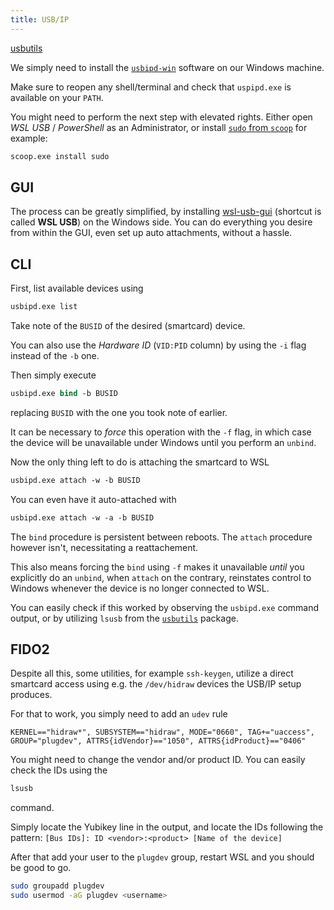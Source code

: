 ```yaml
---
title: USB/IP
---
```



<Card title="Optional" icon="puzzle">

[usbutils](https://archlinux.org/packages/core/x86_64/usbutils/)

</Card>

We simply need to install the [`usbipd-win`](https://github.com/dorssel/usbipd-win) software on our Windows machine.

Make sure to reopen any shell/terminal and check that `uspipd.exe` is available on your `PATH`.

<Aside type="tip">

You might need to perform the next step with elevated rights.
Either open _WSL USB_ / _PowerShell_ as an Administrator, or install [`sudo` from `scoop`](https://scoop.sh/#/apps?q=sudo) for example:

```ps
scoop.exe install sudo
```

</Aside>

## GUI

The process can be greatly simplified, by installing [wsl-usb-gui](https://gitlab.com/alelec/wsl-usb-gui) (shortcut is called **WSL USB**) on the Windows side.
You can do everything you desire from within the GUI, even set up auto attachments, without a hassle.

## CLI

First, list available devices using

```ps
usbipd.exe list
```

Take note of the `BUSID` of the desired (smartcard) device.

<Aside type="tip">
  
You can also use the _Hardware ID_ (`VID:PID` column) by using the `-i` flag instead of the `-b` one.

</Aside>

Then simply execute

```ps "BUSID"
usbipd.exe bind -b BUSID
```

replacing `BUSID` with the one you took note of earlier.

<Aside>

It can be necessary to _force_ this operation with the `-f` flag,
in which case the device will be unavailable under Windows until you perform an `unbind`.

</Aside>

Now the only thing left to do is attaching the smartcard to WSL

```ps "BUSID"
usbipd.exe attach -w -b BUSID
```

You can even have it auto-attached with

```ps "BUSID"
usbipd.exe attach -w -a -b BUSID
```

<Aside>

The `bind` procedure is persistent between reboots.
The `attach` procedure however isn't, necessitating a reattachement.

This also means forcing the `bind` using `-f` makes it unavailable _until_ you explicitly do an `unbind`,
when `attach` on the contrary, reinstates control to Windows whenever the device is no longer connected to WSL.

</Aside>

<Aside type="tip">

You can easily check if this worked by observing the `usbipd.exe` command output,
or by utilizing `lsusb` from the [`usbutils`](https://archlinux.org/packages/core/x86_64/usbutils/) package.

</Aside>

## FIDO2

Despite all this, some utilities, for example `ssh-keygen`,
utilize a direct smartcard access using e.g. the `/dev/hidraw` devices the USB/IP setup produces.

For that to work, you simply need to add an `udev` rule

```text title="/etc/udev/rules.d/99-yubikey.rules" "1050" "0406" ins={1}
KERNEL=="hidraw*", SUBSYSTEM=="hidraw", MODE="0660", TAG+="uaccess", GROUP="plugdev", ATTRS{idVendor}=="1050", ATTRS{idProduct}=="0406"
```

You might need to change the vendor and/or product ID.
You can easily check the IDs using the

```sh
lsusb
```

command.

Simply locate the Yubikey line in the output, and locate the IDs following the pattern: `[Bus IDs]: ID <vendor>:<product> [Name of the device]`

After that add your user to the `plugdev` group, restart WSL and you should be good to go.

```sh "<username>"
sudo groupadd plugdev
sudo usermod -aG plugdev <username>
```
